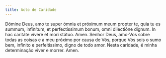 ```yaml
---
title: Acto de Caridade
---
```


<div class="grid grid-cols-2 gap-5">
  <span class="text-justify">
    Dómine Deus, amo te super ómnia et próximum meum propter te, quia tu es
    summum, infinítum, et perfectíssimum bonum, omni dilectióne dignum. In hac
    caritáte vívere et mori státuo. Amen.
  </span>
  <span class="text-justify">
    Senhor Deus, amo-Vos sobre todas as coisas e a meu próximo por causa de Vós,
    porque Vós sois o sumo bem, infinito e perfeitíssimo, digno de todo amor.
    Nesta caridade, é minha determinação viver e morrer. Amen.
  </span>
</div>
